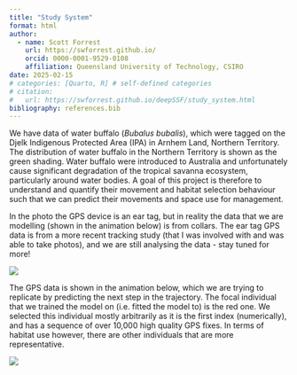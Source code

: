 ```yaml
---
title: "Study System"
format: html
author:
  - name: Scott Forrest
    url: https://swforrest.github.io/
    orcid: 0000-0001-9529-0108
    affiliation: Queensland University of Technology, CSIRO
date: 2025-02-15
# categories: [Quarto, R] # self-defined categories
# citation: 
#   url: https://swforrest.github.io/deepSSF/study_system.html
bibliography: references.bib
---
```


We have data of water buffalo (*Bubalus bubalis*), which were tagged on the Djelk Indigenous Protected Area (IPA) in Arnhem Land, Northern Territory. The distribution of water buffalo in the Northern Territory is shown as the green shading. Water buffalo were introduced to Australia and unfortunately cause significant degradation of the tropical savanna ecosystem, particularly around water bodies. A goal of this project is therefore to understand and quantify their movement and habitat selection behaviour such that we can predict their movements and space use for management.

In the photo the GPS device is an ear tag, but in reality the data that we are modelling (shown in the animation below) is from collars. The ear tag GPS data is from a more recent tracking study (that I was involved with and was able to take photos), and we are still analysing the data - stay tuned for more!

![](figures\study_area_buffalo.png)


The GPS data is shown in the animation below, which we are trying to replicate by predicting the next step in the trajectory. The focal individual that we trained the model on (i.e. fitted the model to) is the red one. We selected this individual mostly arbitrarily as it is the first index (numerically), and has a sequence of over 10,000 high quality GPS fixes. In terms of habitat use however, there are other individuals that are more representative.

![](figures\buffalo_subset3_29thApril2022.gif)

